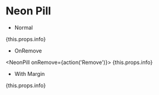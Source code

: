 
# Neon Pill

- Normal

<NeonPill>
    {this.props.info}
</NeonPill>

- OnRemove

<NeonPill onRemove={action('Remove')}>
    {this.props.info}
</NeonPill>

- With Margin

<NeonPill
    margin={MARGIN.SMALL}>
    {this.props.info}
</NeonPill>
